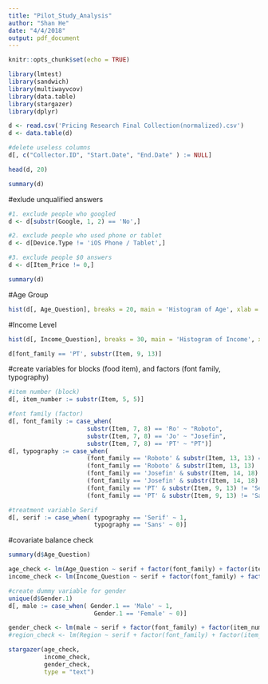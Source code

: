 ```yaml
---
title: "Pilot_Study_Analysis"
author: "Shan He"
date: "4/4/2018"
output: pdf_document
---
```


```r
knitr::opts_chunk$set(echo = TRUE)
```

```r
library(lmtest)
library(sandwich)
library(multiwayvcov)
library(data.table)
library(stargazer)
library(dplyr)
```

```r
d <- read.csv('Pricing Research Final Collection(normalized).csv')
d <- data.table(d)

#delete useless columns
d[, c("Collector.ID", "Start.Date", "End.Date" ) := NULL]

head(d, 20)
```

```r
summary(d)
```

#exlude unqualified answers
```r
#1. exclude people who googled
d <- d[substr(Google, 1, 2) == 'No',]

#2. exclude people who used phone or tablet
d <- d[Device.Type != 'iOS Phone / Tablet',]

#3. exclude people $0 answers
d <- d[Item_Price != 0,]

summary(d)
```

#Age Group
```r
hist(d[, Age_Question], breaks = 20, main = 'Histogram of Age', xlab = 'Age', xlim = range(0, 100))
```

#Income Level
```r
hist(d[, Income_Question], breaks = 30, main = 'Histogram of Income', xlab = 'Income')
```

```r
d[font_family == 'PT', substr(Item, 9, 13)]
```

#create variables for blocks (food item), and factors (font family, typography) 
```r
#item number (block)
d[, item_number := substr(Item, 5, 5)]

#font family (factor)
d[, font_family := case_when(
                      substr(Item, 7, 8) == 'Ro' ~ "Roboto",
                      substr(Item, 7, 8) == 'Jo' ~ "Josefin",
                      substr(Item, 7, 8) == 'PT' ~ "PT")]
d[, typography := case_when(
                      (font_family == 'Roboto' & substr(Item, 13, 13) == 'S') ~ 'Serif',
                      (font_family == 'Roboto' & substr(Item, 13, 13) != 'S') ~ 'Sans',
                      (font_family == 'Josefin' & substr(Item, 14, 18) != 'Slab') ~ 'Serif',
                      (font_family == 'Josefin' & substr(Item, 14, 18) != 'Sans') ~ 'Sans',
                      (font_family == 'PT' & substr(Item, 9, 13) != 'Serif') ~ 'Serif',
                      (font_family == 'PT' & substr(Item, 9, 13) != 'Sans') ~ 'Sans')]

#treatment variable Serif
d[, serif := case_when( typography == 'Serif' ~ 1,
                        typography == 'Sans' ~ 0)]
```



#covariate balance check

```r
summary(d$Age_Question)

age_check <- lm(Age_Question ~ serif + factor(font_family) + factor(item_number), data = d)
income_check <- lm(Income_Question ~ serif + factor(font_family) + factor(item_number), data = d)

#create dummy variable for gender
unique(d$Gender.1)
d[, male := case_when( Gender.1 == 'Male' ~ 1,
                        Gender.1 == 'Female' ~ 0)]

gender_check <- lm(male ~ serif + factor(font_family) + factor(item_number), data = d)
#region_check <- lm(Region ~ serif + factor(font_family) + factor(item_number), data = d)

stargazer(age_check, 
          income_check, 
          gender_check, 
          type = "text")
```

